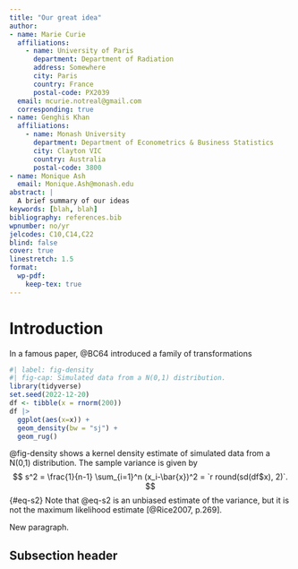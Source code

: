 ```yaml
---
title: "Our great idea"
author:
- name: Marie Curie
  affiliations:
    - name: University of Paris
      department: Department of Radiation
      address: Somewhere
      city: Paris
      country: France
      postal-code: PX2039
  email: mcurie.notreal@gmail.com
  corresponding: true
- name: Genghis Khan
  affiliations:
    - name: Monash University
      department: Department of Econometrics & Business Statistics
      city: Clayton VIC
      country: Australia
      postal-code: 3800
- name: Monique Ash
  email: Monique.Ash@monash.edu
abstract: |
  A brief summary of our ideas
keywords: [blah, blah]
bibliography: references.bib
wpnumber: no/yr
jelcodes: C10,C14,C22
blind: false
cover: true
linestretch: 1.5
format:
  wp-pdf:
    keep-tex: true
---
```


# Introduction

In a famous paper, @BC64 introduced a family of transformations \dots

```r
#| label: fig-density
#| fig-cap: Simulated data from a N(0,1) distribution.
library(tidyverse)
set.seed(2022-12-20)
df <- tibble(x = rnorm(200))
df |>
  ggplot(aes(x=x)) +
  geom_density(bw = "sj") +
  geom_rug()
```

@fig-density shows a kernel density estimate of simulated data from a N(0,1) distribution. The sample variance is given by
$$
  s^2 = \frac{1}{n-1} \sum_{i=1}^n (x_i-\bar{x})^2 = `r round(sd(df$x), 2)`.
$$ {#eq-s2}
Note that @eq-s2 is an unbiased estimate of the variance, but it is not the maximum likelihood estimate [@Rice2007, p.269].

New paragraph.

## Subsection header
